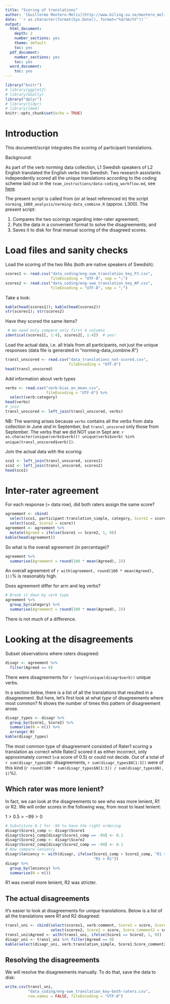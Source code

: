 ```yaml
---
title: "Scoring of translations"
author: '[Guillermo Montero-Melis](http://www.biling.su.se/montero_melis_guillermo)'
date: '`r as.character(format(Sys.Date(), format="%d/%m/%Y"))`'
output:
  html_document:
    depth: 2
    number_sections: yes
    theme: default
    toc: yes
  pdf_document:
    number_sections: yes
    toc: yes
  word_document:
    toc: yes
---
```



```r
library("knitr")
# library(ggplot2)
# library(GGally)
library("dplyr")
# library(tidyr)
# library(lme4)
knitr::opts_chunk$set(echo = TRUE)
```



Introduction
============

This document/script integrates the scoring of participant translations.

Background:

As part of the verb norming data collection, L1 Swedish speakers of L2
English translated the English verbs into Swedish. Two research assistants
independently scored all the unique translations according to the coding
scheme laid out in the `team_instructions/data-coding_workflow.md`, see
[here](https://github.com/montero-melis/2018_replication_sheb-pulv2013/blob/master/team_instructions/data-coding_workflow.md#scoring-translations).

The present script is called from (or at least referenced in) the script
`norming_1809_analysis/norming-data_combine.R` (approx. L300). The present
script:

1. Compares the two scorings regarding inter-rater agreement;
2. Puts the data in a convenient format to solve the disagreements; and
3. Saves it to disk for final manual scoring of the disagreed scores.


Load files and sanity checks
===========================

Load the scoring of the two RAs (both are native speakers of Swedish):

```r
scores1 <- read.csv("data_coding/eng-swe_translation_key_PJ.csv",
                    fileEncoding = "UTF-8", sep = ";")
scores2 <- read.csv("data_coding/eng-swe_translation_key_AP.csv",
                    fileEncoding = "UTF-8", sep = ";")
```


Take a look:

```r
kable(head(scores1)); kable(head(scores2))
str(scores1); str(scores2)
```


Have they scored the same items?

```r
 # We need only compare only first 4 columns
identical(scores1[, 1:4], scores2[, 1:4])  # yes!
```


Load the actual data, i.e. all trials from all participants, not just the
unique responses (data file is generated in "norming-data_combine.R")

```r
transl_unscored <- read.csv("data_translations_not-scored.csv",
                            fileEncoding = "UTF-8")
head(transl_unscored)
```


Add information about verb types

```r
verbs <- read.csv("verb-bias_en_mean.csv",
                  fileEncoding = "UTF-8") %>%
  select(verb:category)
head(verbs)
# join
transl_unscored <- left_join(transl_unscored, verbs)
```

NB: 
The warning arises because `verbs` contains all the verbs from data collection
in June *and* in September, but `transl_unscored` only those from September.
The verbs that we did NOT use in Sept are:
`r as.character(unique(verbs$verb)[! unique(verbs$verb) %in% unique(transl_unscored$verb)])`.


Join the actual data with the scoring:

```r
sco1 <- left_join(transl_unscored, scores1)
sco2 <- left_join(transl_unscored, scores2)
head(sco1)
```



Inter-rater agreement
==================

For each response (= data row), did both raters assign the same score?

```r
agreement <- cbind(
  select(sco1, participant:translation_simple, category, Score1 = score),
  select(sco2, Score2 = score))
agreement <- agreement %>%
  mutate(Agreed = ifelse(Score1 == Score2, 1, 0)) 
kable(head(agreement))
```

So what is the overall agreement (in percentage)?

```r
agreement %>%
  summarise(Agreement = round(100 * mean(Agreed), 2))
```

An overall agreement of
`r with(agreement, round(100 * mean(Agreed), 1))`%
is reasonably high.

Does agreement differ for arm and leg verbs?

```r
# Break it down by verb type
agreement %>%
  group_by(category) %>%
  summarise(Agreement = round(100 * mean(Agreed), 2))

```

There is not much of a difference.



Looking at the disagreements
============================

Subset observations where raters disagreed:

```r
disagr <- agreement %>%
  filter(Agreed == 0)
```

There were disagreements for
`r length(unique(disagr$verb))`
unique verbs.

In a section below, there is a list of all the translations that resulted in
a disagreement. But here, let's first look at what *type* of disagreements
where most common? N shows the number of times this pattern of disagreement
arose.

```r
disagr_types <- disagr %>%
  group_by(Score1, Score2) %>%
  summarise(N = n()) %>%
  arrange(-N)
kable(disagr_types)
```

The most common type of disagreement consisted of Rater1 scoring a translation
as correct while Rater2 scored it as either incorrect, only approximately
correct (=a score of 0.5) or could not decide. Out of a total of
`r sum(disagr_types$N)`
disagreements,
`r sum(disagr_types$N[1:3])` 
were of this kind 
(`r round(100 * sum(disagr_types$N[1:3]) / sum(disagr_types$N), 1)`%).


Which rater was more lenient?
-----------------------------

In fact, we can look at the disagreements to see who was more lenient, R1 or R2.
We will order scores in the following way, from most to least lenient:

$1 > 0.5 > -99 > 0$

```r
# Substitute 0.1 for -99 to have the right ordering
disagr$Score1_comp <- disagr$Score1
disagr$Score1_comp[disagr$Score1_comp == -99] <- 0.1
disagr$Score2_comp <- disagr$Score2
disagr$Score2_comp[disagr$Score2_comp == -99] <- 0.1
# Now compare leniency
disagr$leniency <- with(disagr, ifelse(Score1_comp > Score2_comp, "R1 > R2",
                                       "R2 > R1"))
disagr %>%
  group_by(leniency) %>%
  summarise(N = n())
```

R1 was overall more lenient, R2 was stricter.


The actual disagreements
------------------------

It's easier to look at disagreements for *unique* translations. Below is a list
of all the translations were R1 and R2 disagreed:

```r
transl_uni <- cbind(select(scores1, verb:comment, Score1 = score, Score_comment1 = score_comment),
                    select(scores2, Score2 = score, Score_comment2 = score_comment))
transl_uni$Agreed <- with(transl_uni, ifelse(Score1 == Score2, 1, 0))
disagr_uni <- transl_uni %>% filter(Agreed == 0)
kable(select(disagr_uni, verb:translation_simple, Score1:Score_comment2))
```


Resolving the disagreements
---------------------------

We will resolve the disagreements manually. To do that, save the data to disk:

```r
write.csv(transl_uni,
          "data_coding/eng-swe_translation_key-both-raters.csv",
          row.names = FALSE, fileEncoding = "UTF-8")
```

